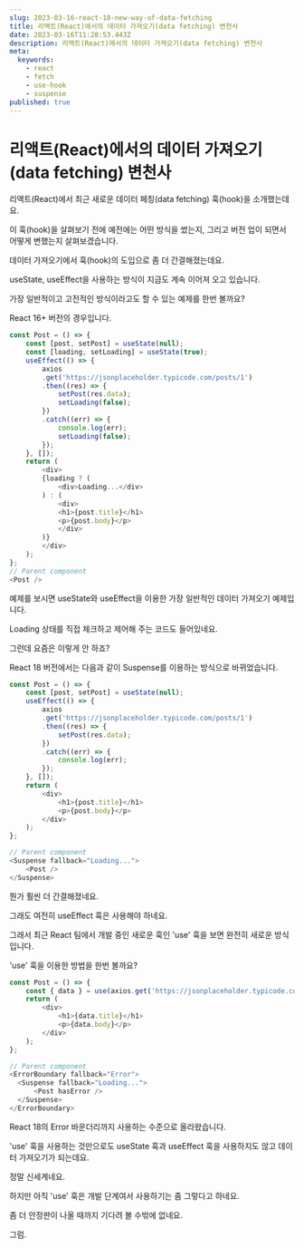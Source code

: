 ```yaml
---
slug: 2023-03-16-react-18-new-way-of-data-fetching
title: 리액트(React)에서의 데이터 가져오기(data fetching) 변천사
date: 2023-03-16T11:28:53.443Z
description: 리액트(React)에서의 데이터 가져오기(data fetching) 변천사
meta:
  keywords:
    - react
    - fetch
    - use-hook
    - suspense
published: true
---
```


# 리액트(React)에서의 데이터 가져오기(data fetching) 변천사

리액트(React)에서 최근 새로운 데이터 페칭(data fetching) 훅(hook)을 소개했는데요.

이 훅(hook)을 살펴보기 전에 예전에는 어떤 방식을 썼는지, 그리고 버전 업이 되면서 어떻게 변했는지 살펴보겠습니다.

데이터 가져오기에서 훅(hook)의 도입으로 좀 더 간결해졌는데요.

useState, useEffect을 사용하는 방식이 지금도 계속 이어져 오고 있습니다.

가장 일반적이고 고전적인 방식이라고도 할 수 있는 예제를 한번 볼까요?

React 16+ 버전의 경우입니다.

```js
const Post = () => {
    const [post, setPost] = useState(null);
    const [loading, setLoading] = useState(true);
    useEffect(() => {
        axios
        .get('https://jsonplaceholder.typicode.com/posts/1')
        .then((res) => {
            setPost(res.data);
            setLoading(false);
        })
        .catch((err) => {
            console.log(err);
            setLoading(false);
        });
    }, []);
    return (
        <div>
        {loading ? (
            <div>Loading...</div>
        ) : (
            <div>
            <h1>{post.title}</h1>
            <p>{post.body}</p>
            </div>
        )}
        </div>
    );
};
// Parent component
<Post />
```

예제를 보시면 useState와 useEffect을 이용한 가장 일반적인 데이터 가져오기 예제입니다.

Loading 상태를 직접 체크하고 제어해 주는 코드도 들어있네요.

그런데 요즘은 이렇게 안 하죠?

React 18 버전에서는 다음과 같이 Suspense를 이용하는 방식으로 바뀌었습니다.

```js
const Post = () => {
    const [post, setPost] = useState(null);
    useEffect(() => {
        axios
        .get('https://jsonplaceholder.typicode.com/posts/1')
        .then((res) => {
            setPost(res.data);
        })
        .catch((err) => {
            console.log(err);
        });
    }, []);
    return (
        <div>
            <h1>{post.title}</h1>
            <p>{post.body}</p>
        </div>
    );
};

// Parent component
<Suspense fallback="Loading...">
    <Post />
</Suspense>
```

뭔가 훨씬 더 간결해졌네요.

그래도 여전히 useEffect 훅은 사용해야 하네요.

그래서 최근 React 팀에서 개발 중인 새로운 훅인 'use' 훅을 보면 완전히 새로운 방식입니다.

'use' 훅을 이용한 방법을 한번 볼까요?

```js
const Post = () => {
    const { data } = use(axios.get('https://jsonplaceholder.typicode.com/posts/1'));
    return (
        <div>
            <h1>{data.title}</h1>
            <p>{data.body}</p>
        </div>
    );
};

// Parent component
<ErrorBoundary fallback="Error">
  <Suspense fallback="Loading...">
      <Post hasError />
  </Suspense>
</ErrorBoundary>
```

React 18의 Error 바운더리까지 사용하는 수준으로 올라왔습니다.

'use' 훅을 사용하는 것만으로도 useState 훅과 useEffect 훅을 사용하지도 않고 데이터 가져오기가 되는데요.

정말 신세계네요.

하지만 아직 'use' 훅은 개발 단계여서 사용하기는 좀 그렇다고 하네요.

좀 더 안정판이 나올 때까지 기다려 볼 수밖에 없네요.

그럼.
